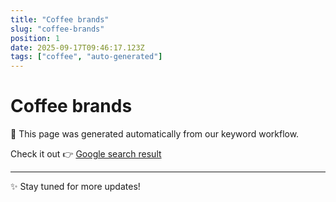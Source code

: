 ```yaml
---
title: "Coffee brands"
slug: "coffee-brands"
position: 1
date: 2025-09-17T09:46:17.123Z
tags: ["coffee", "auto-generated"]
---
```



# Coffee brands

<Alert>
  🚀 This page was generated automatically from our keyword workflow.
</Alert>

Check it out 👉 [Google search result](https://www.google.com/search?sca_esv=348adf5b6927ae42&hl=en&gl=us&q=Coffee+brands&sa=X&ved=2ahUKEwjMi8T6rt6PAxUfXUEAHakPJusQ1QJ6BAhmEAE)

---

✨ Stay tuned for more updates!
